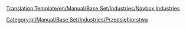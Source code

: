 <noinclude>[[Translation:Template/en/Manual/Base Set/Industries/Navbox Industries]]</noinclude><noinclude>
[[Category:pl/Manual/Base Set/Industries/Przedsiębiorstwa]]
</noinclude>{{en/Navbox|navbar = off
|state = off

|name = Navbox Industries/Pl
|title = [[pl/Manual/Przedsiębiorstwa|Lista przedsiębiorstw]]

|group1 = [[pl/Manual/Klimat#umiarkowany|Umiarkowany]]
|list1 = {{en/Nowrap begin}} [[pl/Manual/Base Set/Industries/Bank|Bank]] &bull; [[pl/Manual/Base Set/Industries/Elektrownia|Elektrownia]] &bull; [[pl/Manual/Base Set/Industries/Fabryka|Fabryka]] &bull; [[pl/Manual/Base Set/Industries/Farma|Farma]] &bull; [[pl/Manual/Base Set/Industries/Huta|Huta]] &bull; [[pl/Manual/Base Set/Industries/Kopalnia węgla|Kopalnia węgla]] &bull; [[pl/Manual/Base Set/Industries/Kopalnia rudy żelaza|Kopalnia rudy żelaza]] &bull; [[pl/Manual/Base Set/Industries/Las|Las]] &bull; [[pl/Manual/Base Set/Industries/Platforma wiertnicza|Platforma wiertnicza]] &bull; [[pl/Manual/Base Set/Industries/Pole naftowe|Pole naftowe]] &bull; [[pl/Manual/Base Set/Industries/Rafineria|Rafineria]] &bull; [[pl/Manual/Base Set/Industries/Tartak|Tartak]] &bull; [[pl/Archive/Unmapped/Domy|''Domy'']] {{en/Nowrap end}}

|group2 = [[pl/Manual/Klimat#arktyczny|Arktyczny]]
|list2 = {{en/Nowrap begin}} [[pl/Manual/Base Set/Industries/Bank|Bank]] &bull; [[pl/Manual/Base Set/Industries/Drukarnia|Drukarnia]] &bull; [[pl/Manual/Base Set/Industries/Elektrownia|Elektrownia]] &bull; [[pl/Manual/Base Set/Industries/Farma|Farma]] &bull; [[pl/Manual/Base Set/Industries/Kopalnia węgla|Kopalnia węgla]] &bull; [[pl/Manual/Base Set/Industries/Kopalnia złota|Kopalnia złota]] &bull; [[pl/Manual/Base Set/Industries/Las|Las]] &bull; [[pl/Manual/Base Set/Industries/Pole naftowe|Pole naftowe]] &bull; [[pl/Manual/Base Set/Industries/Przetwórnia żywności|Przetwórnia żywności]] &bull; [[pl/Manual/Base Set/Industries/Rafineria|Rafineria]] &bull; [[pl/Manual/Base Set/Industries/Zakład papierniczy|Zakład papierniczy]] &bull; [[pl/Archive/Unmapped/Domy|''Domy'']] {{en/Nowrap end}}

|group3 = [[pl/Manual/Klimat#tropikalny|Tropikalny]]
|list3 = {{en/Nowrap begin}} [[pl/Manual/Base Set/Industries/Bank|Bank]] &bull; [[pl/Manual/Base Set/Industries/Fabryka|Fabryka]] &bull; [[pl/Manual/Base Set/Industries/Farma|Farma]] &bull; [[pl/Manual/Base Set/Industries/Kopalnia diamentów|Kopalnia diamentów]] &bull; [[pl/Manual/Base Set/Industries/Kopalnia rudy miedzi|Kopalnia rudy miedzi]] &bull; [[pl/Manual/Base Set/Industries/Plantacja kauczuku|Plantacja kauczuku]] &bull; [[pl/Manual/Base Set/Industries/Plantacja owoców|Plantacja owoców]] &bull; [[pl/Manual/Base Set/Industries/Pole naftowe|Pole naftowe]] &bull; [[pl/Manual/Base Set/Industries/Przetwórnia żywności|Przetwórnia żywności]] &bull; [[pl/Manual/Base Set/Industries/Rafineria|Rafineria]] &bull; [[pl/Manual/Base Set/Industries/Tartak (tropikalny)|Tartak]] &bull; [[pl/Manual/Base Set/Industries/Ujęcie wody|Ujęcie wody]] &bull; [[pl/Manual/Base Set/Industries/Wieża ciśnień|Wieża ciśnień]] &bull; [[pl/Archive/Unmapped/Domy|''Domy'']] {{en/Nowrap end}}

|group4 = [[pl/Manual/Klimat#zabawkowy|Zabawkowy]]
|list4 = {{en/Nowrap begin}} [[pl/Manual/Base Set/Industries/Fabryka napojów gazowanych|Fabryka napojów gazowanych]] &bull; [[pl/Manual/Base Set/Industries/Fabryka zabawek|Fabryka zabawek]] &bull; [[pl/Manual/Base Set/Industries/Farma baterii|Farma baterii]] &bull; [[pl/Manual/Base Set/Industries/Fontanny plastiku|Fontanny plastiku]] &bull; [[pl/Manual/Base Set/Industries/Generator bąbelków|Generator bąbelków]] &bull; [[pl/Manual/Base Set/Industries/Kopalnia cukru|Kopalnia cukru]] &bull; [[pl/Manual/Base Set/Industries/Las waty cukrowej|Las waty cukrowej]] &bull; [[pl/Manual/Base Set/Industries/Odkrywka toffi|Odkrywka toffi]] &bull; [[pl/Manual/Base Set/Industries/Sklep z zabawkami|Sklep z zabawkami]] &bull; [[pl/Manual/Base Set/Industries/Studnia coli|Studnia coli]] &bull; [[pl/Manual/Base Set/Industries/Zakład cukierniczy|Zakład cukierniczy]] &bull; [[pl/Archive/Unmapped/Domy|''Domy'']] {{en/Nowrap end}}

}}